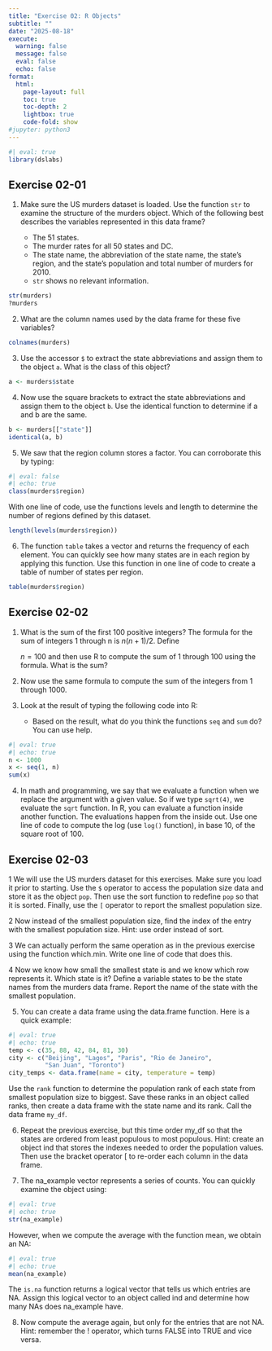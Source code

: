```yaml
---
title: "Exercise 02: R Objects"
subtitle: ""
date: "2025-08-18"
execute: 
  warning: false
  message: false
  eval: false
  echo: false
format: 
  html: 
    page-layout: full
    toc: true
    toc-depth: 2
    lightbox: true
    code-fold: show
#jupyter: python3
---
```


```r
#| eval: true
library(dslabs)
```

## Exercise 02-01

1.  Make sure the US murders dataset is loaded. Use the function `str` to examine the structure of the murders object. Which of the following best describes the variables represented in this data frame?

    -   The 51 states.
    -   The murder rates for all 50 states and DC.
    -   The state name, the abbreviation of the state name, the state’s region, and the state’s population and total number of murders for 2010.
    -   `str` shows no relevant information.

```r
str(murders)
?murders
```

2.  What are the column names used by the data frame for these five variables?

```r
colnames(murders)
```

3.  Use the accessor `$` to extract the state abbreviations and assign them to the object `a`. What is the class of this object?

```r
a <- murders$state
```

4.  Now use the square brackets to extract the state abbreviations and assign them to the object `b`. Use the identical function to determine if a and b are the same.

```r
b <- murders[["state"]]
identical(a, b)
```

5.  We saw that the region column stores a factor. You can corroborate this by typing:

```r
#| eval: false
#| echo: true
class(murders$region)
```

With one line of code, use the functions levels and length to determine the number of regions defined by this dataset.

```r
length(levels(murders$region))
```

6.  The function `table` takes a vector and returns the frequency of each element. You can quickly see how many states are in each region by applying this function. Use this function in one line of code to create a table of number of states per region.

```r
table(murders$region)
```

## Exercise 02-02

1.  What is the sum of the first 100 positive integers? The formula for the sum of integers 1 through n is $n(n+1)/2$. Define

    $n=100$ and then use R to compute the sum of 1 through 100 using the formula. What is the sum?

2.  Now use the same formula to compute the sum of the integers from 1 through 1000.

3.  Look at the result of typing the following code into R:

    -   Based on the result, what do you think the functions `seq` and `sum` do? You can use help.

```r
#| eval: true
#| echo: true
n <- 1000 
x <- seq(1, n) 
sum(x)
```

4.  In math and programming, we say that we evaluate a function when we replace the argument with a given value. So if we type `sqrt(4)`, we evaluate the `sqrt` function. In R, you can evaluate a function inside another function. The evaluations happen from the inside out. Use one line of code to compute the log (use `log()` function), in base 10, of the square root of 100.

## Exercise 02-03

1 We will use the US murders dataset for this exercises. Make sure you load it prior to starting. Use the `$` operator to access the population size data and store it as the object `pop`. Then use the sort function to redefine `pop` so that it is sorted. Finally, use the `[` operator to report the smallest population size.

2 Now instead of the smallest population size, find the index of the entry with the smallest population size. Hint: use order instead of sort.

3 We can actually perform the same operation as in the previous exercise using the function which.min. Write one line of code that does this.

4 Now we know how small the smallest state is and we know which row represents it. Which state is it? Define a variable states to be the state names from the murders data frame. Report the name of the state with the smallest population.

5.  You can create a data frame using the data.frame function. Here is a quick example:

```r
#| eval: true
#| echo: true
temp <- c(35, 88, 42, 84, 81, 30)
city <- c("Beijing", "Lagos", "Paris", "Rio de Janeiro", 
          "San Juan", "Toronto")
city_temps <- data.frame(name = city, temperature = temp)
```

Use the `rank` function to determine the population rank of each state from smallest population size to biggest. Save these ranks in an object called ranks, then create a data frame with the state name and its rank. Call the data frame `my_df`.

6.  Repeat the previous exercise, but this time order my_df so that the states are ordered from least populous to most populous. Hint: create an object ind that stores the indexes needed to order the population values. Then use the bracket operator \[ to re-order each column in the data frame.

7.  The na_example vector represents a series of counts. You can quickly examine the object using:

```r
#| eval: true
#| echo: true
str(na_example)
```

However, when we compute the average with the function mean, we obtain an NA:

```r
#| eval: true
#| echo: true
mean(na_example)
```

The `is.na` function returns a logical vector that tells us which entries are NA. Assign this logical vector to an object called ind and determine how many NAs does na_example have.

8.  Now compute the average again, but only for the entries that are not NA. Hint: remember the ! operator, which turns FALSE into TRUE and vice versa.

